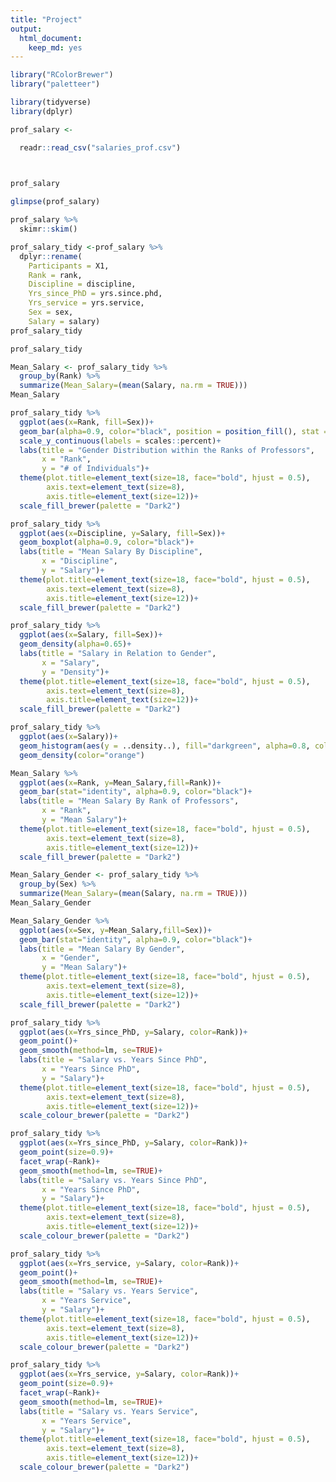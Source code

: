 ```yaml
---
title: "Project"
output: 
  html_document: 
    keep_md: yes
---
```

```r
library("RColorBrewer")
library("paletteer")
```



```r
library(tidyverse)
library(dplyr)
```

```r
prof_salary <-

  readr::read_csv("salaries_prof.csv")

  

```

```r
prof_salary
```

```r
glimpse(prof_salary)
```

```r
prof_salary %>% 
  skimr::skim()
```

```r
prof_salary_tidy <-prof_salary %>% 
  dplyr::rename(
    Participants = X1,
    Rank = rank,
    Discipline = discipline,
    Yrs_since_PhD = yrs.since.phd,
    Yrs_service = yrs.service,
    Sex = sex,
    Salary = salary)
prof_salary_tidy
```

```r
prof_salary_tidy
```

```r
Mean_Salary <- prof_salary_tidy %>% 
  group_by(Rank) %>% 
  summarize(Mean_Salary=(mean(Salary, na.rm = TRUE)))
Mean_Salary
```

```r
prof_salary_tidy %>% 
  ggplot(aes(x=Rank, fill=Sex))+
  geom_bar(alpha=0.9, color="black", position = position_fill(), stat = "count")+
  scale_y_continuous(labels = scales::percent)+
  labs(title = "Gender Distribution within the Ranks of Professors",
       x = "Rank",
       y = "# of Individuals")+
  theme(plot.title=element_text(size=18, face="bold", hjust = 0.5),
        axis.text=element_text(size=8),
        axis.title=element_text(size=12))+
  scale_fill_brewer(palette = "Dark2")
```

```r
prof_salary_tidy %>% 
  ggplot(aes(x=Discipline, y=Salary, fill=Sex))+
  geom_boxplot(alpha=0.9, color="black")+
  labs(title = "Mean Salary By Discipline",
       x = "Discipline",
       y = "Salary")+
  theme(plot.title=element_text(size=18, face="bold", hjust = 0.5),
        axis.text=element_text(size=8),
        axis.title=element_text(size=12))+
  scale_fill_brewer(palette = "Dark2")
```

```r
prof_salary_tidy %>% 
  ggplot(aes(x=Salary, fill=Sex))+
  geom_density(alpha=0.65)+
  labs(title = "Salary in Relation to Gender",
       x = "Salary",
       y = "Density")+
  theme(plot.title=element_text(size=18, face="bold", hjust = 0.5),
        axis.text=element_text(size=8),
        axis.title=element_text(size=12))+
  scale_fill_brewer(palette = "Dark2")
```
```r
prof_salary_tidy %>% 
  ggplot(aes(x=Salary))+
  geom_histogram(aes(y = ..density..), fill="darkgreen", alpha=0.8, color="black")+
  geom_density(color="orange")
```


```r
Mean_Salary %>% 
  ggplot(aes(x=Rank, y=Mean_Salary,fill=Rank))+
  geom_bar(stat="identity", alpha=0.9, color="black")+
  labs(title = "Mean Salary By Rank of Professors",
       x = "Rank",
       y = "Mean Salary")+
  theme(plot.title=element_text(size=18, face="bold", hjust = 0.5),
        axis.text=element_text(size=8),
        axis.title=element_text(size=12))+
  scale_fill_brewer(palette = "Dark2")
```

```r
Mean_Salary_Gender <- prof_salary_tidy %>% 
  group_by(Sex) %>% 
  summarize(Mean_Salary=(mean(Salary, na.rm = TRUE)))
Mean_Salary_Gender
```

```r
Mean_Salary_Gender %>% 
  ggplot(aes(x=Sex, y=Mean_Salary,fill=Sex))+
  geom_bar(stat="identity", alpha=0.9, color="black")+
  labs(title = "Mean Salary By Gender",
       x = "Gender",
       y = "Mean Salary")+
  theme(plot.title=element_text(size=18, face="bold", hjust = 0.5),
        axis.text=element_text(size=8),
        axis.title=element_text(size=12))+
  scale_fill_brewer(palette = "Dark2")
```

```r
prof_salary_tidy %>% 
  ggplot(aes(x=Yrs_since_PhD, y=Salary, color=Rank))+
  geom_point()+
  geom_smooth(method=lm, se=TRUE)+
  labs(title = "Salary vs. Years Since PhD",
       x = "Years Since PhD",
       y = "Salary")+
  theme(plot.title=element_text(size=18, face="bold", hjust = 0.5),
        axis.text=element_text(size=8),
        axis.title=element_text(size=12))+
  scale_colour_brewer(palette = "Dark2")
```

```r
prof_salary_tidy %>% 
  ggplot(aes(x=Yrs_since_PhD, y=Salary, color=Rank))+
  geom_point(size=0.9)+
  facet_wrap(~Rank)+
  geom_smooth(method=lm, se=TRUE)+
  labs(title = "Salary vs. Years Since PhD",
       x = "Years Since PhD",
       y = "Salary")+
  theme(plot.title=element_text(size=18, face="bold", hjust = 0.5),
        axis.text=element_text(size=8),
        axis.title=element_text(size=12))+
  scale_colour_brewer(palette = "Dark2")
```

```r
prof_salary_tidy %>% 
  ggplot(aes(x=Yrs_service, y=Salary, color=Rank))+
  geom_point()+
  geom_smooth(method=lm, se=TRUE)+
  labs(title = "Salary vs. Years Service",
       x = "Years Service",
       y = "Salary")+
  theme(plot.title=element_text(size=18, face="bold", hjust = 0.5),
        axis.text=element_text(size=8),
        axis.title=element_text(size=12))+
  scale_colour_brewer(palette = "Dark2")
```
```r
prof_salary_tidy %>% 
  ggplot(aes(x=Yrs_service, y=Salary, color=Rank))+
  geom_point(size=0.9)+
  facet_wrap(~Rank)+
  geom_smooth(method=lm, se=TRUE)+
  labs(title = "Salary vs. Years Service",
       x = "Years Service",
       y = "Salary")+
  theme(plot.title=element_text(size=18, face="bold", hjust = 0.5),
        axis.text=element_text(size=8),
        axis.title=element_text(size=12))+
  scale_colour_brewer(palette = "Dark2")
```







